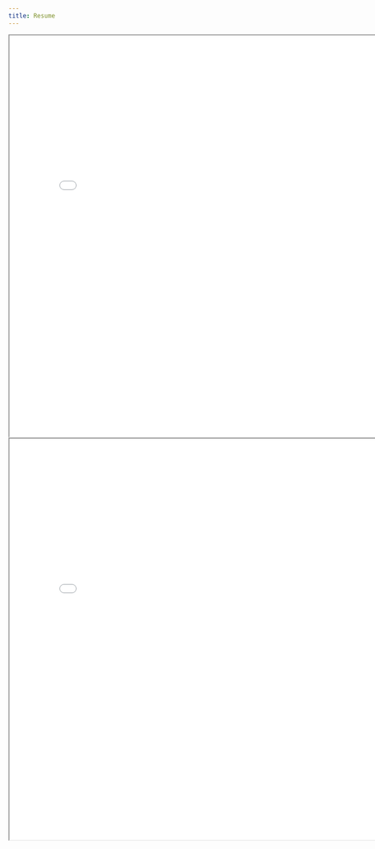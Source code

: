 ```yaml
---
title: Resume
---
```


<iframe width="800" height="800" src="wynbelt_resume.pdf">

</iframe>

<iframe width="800" height="800" src="wynbelt_cl.pdf">

</iframe>
